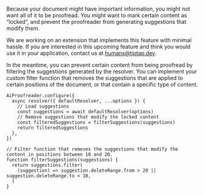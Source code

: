 Because your document might have important information, you might not want all of it to be proofread. You might want to mark certain content as “locked”, and prevent the proofreader from generating suggestions that modify them.

We are working on an extension that implements this feature with minimal hassle. If you are interested in this upcoming feature and think you would use it in your application, contact us at humans@tiptap.dev.

In the meantime, you can prevent certain content from being proofread by filtering the suggestions generated by the resolver. You can implement your custom filter function that removes the suggestions that are applied to certain positions of the document, or that contain a specific type of content.

```tsx
AiProofreader.configure({
  async resolver({ defaultResolver, ...options }) {
    // Load suggestions
    const suggestions = await defaultResolver(options)
    // Remove suggestions that modify the locked content
    const filteredSuggestions = filterSuggestions(suggestions)
    return filteredSuggestions
  },
})

// Filter function that removes the suggestions that modify the content in positions between 10 and 20.
function filterSuggestions(suggestions) {
  return suggestions.filter(
    (suggestion) => suggestion.deleteRange.from > 20 || suggestion.deleteRange.to < 10,
  )
}
```
